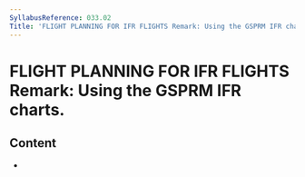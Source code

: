 ```yaml
---
SyllabusReference: 033.02
Title: 'FLIGHT PLANNING FOR IFR FLIGHTS Remark: Using the GSPRM IFR charts. '
---
```


# FLIGHT PLANNING FOR IFR FLIGHTS Remark: Using the GSPRM IFR charts.

## Content

- <Link href="033.02.01" />
